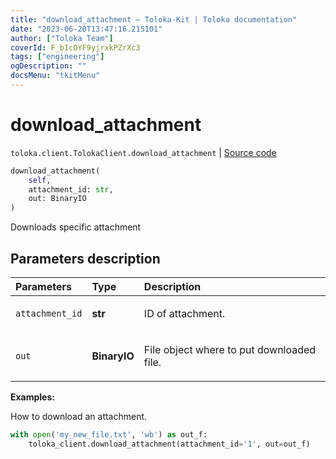 ```yaml
---
title: "download_attachment — Toloka-Kit | Toloka documentation"
date: "2023-06-20T13:47:16.215101"
author: ["Toloka Team"]
coverId: F_bIcOYF9yjrxkPZrXc3
tags: ["engineering"]
ogDescription: ""
docsMenu: "tkitMenu"
---
```


# download_attachment

`toloka.client.TolokaClient.download_attachment` | [Source code](https://github.com/Toloka/toloka-kit/blob/v1.2.0/src/client/__init__.py#L941)

```python
download_attachment(
    self,
    attachment_id: str,
    out: BinaryIO
)
```

Downloads specific attachment

## Parameters description

| Parameters | Type | Description |
| :----------| :----| :-----------|
`attachment_id`|**str**|<p>ID of attachment.</p>
`out`|**BinaryIO**|<p>File object where to put downloaded file.</p>

**Examples:**

How to download an attachment.

```python
with open('my_new_file.txt', 'wb') as out_f:
    toloka_client.download_attachment(attachment_id='1', out=out_f)
```